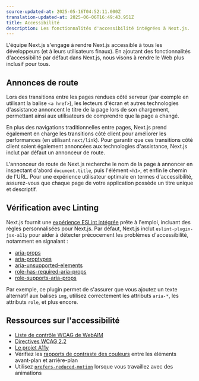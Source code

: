 ```yaml
---
source-updated-at: 2025-05-16T04:52:11.000Z
translation-updated-at: 2025-06-06T16:49:43.951Z
title: Accessibilité
description: Les fonctionnalités d'accessibilité intégrées à Next.js.
---
```


L'équipe Next.js s'engage à rendre Next.js accessible à tous les développeurs (et à leurs utilisateurs finaux). En ajoutant des fonctionnalités d'accessibilité par défaut dans Next.js, nous visons à rendre le Web plus inclusif pour tous.

## Annonces de route

Lors des transitions entre les pages rendues côté serveur (par exemple en utilisant la balise `<a href>`), les lecteurs d'écran et autres technologies d'assistance annoncent le titre de la page lors de son chargement, permettant ainsi aux utilisateurs de comprendre que la page a changé.

En plus des navigations traditionnelles entre pages, Next.js prend également en charge les transitions côté client pour améliorer les performances (en utilisant `next/link`). Pour garantir que ces transitions côté client soient également annoncées aux technologies d'assistance, Next.js inclut par défaut un annonceur de route.

L'annonceur de route de Next.js recherche le nom de la page à annoncer en inspectant d'abord `document.title`, puis l'élément `<h1>`, et enfin le chemin de l'URL. Pour une expérience utilisateur optimale en termes d'accessibilité, assurez-vous que chaque page de votre application possède un titre unique et descriptif.

## Vérification avec Linting

Next.js fournit une [expérience ESLint intégrée](/docs/pages/building-your-application/configuring/eslint) prête à l'emploi, incluant des règles personnalisées pour Next.js. Par défaut, Next.js inclut `eslint-plugin-jsx-a11y` pour aider à détecter précocement les problèmes d'accessibilité, notamment en signalant :

- [aria-props](https://github.com/jsx-eslint/eslint-plugin-jsx-a11y/blob/HEAD/docs/rules/aria-props.md?rgh-link-date=2021-06-04T02%3A10%3A36Z)
- [aria-proptypes](https://github.com/jsx-eslint/eslint-plugin-jsx-a11y/blob/HEAD/docs/rules/aria-proptypes.md?rgh-link-date=2021-06-04T02%3A10%3A36Z)
- [aria-unsupported-elements](https://github.com/jsx-eslint/eslint-plugin-jsx-a11y/blob/HEAD/docs/rules/aria-unsupported-elements.md?rgh-link-date=2021-06-04T02%3A10%3A36Z)
- [role-has-required-aria-props](https://github.com/jsx-eslint/eslint-plugin-jsx-a11y/blob/HEAD/docs/rules/role-has-required-aria-props.md?rgh-link-date=2021-06-04T02%3A10%3A36Z)
- [role-supports-aria-props](https://github.com/jsx-eslint/eslint-plugin-jsx-a11y/blob/HEAD/docs/rules/role-supports-aria-props.md?rgh-link-date=2021-06-04T02%3A10%3A36Z)

Par exemple, ce plugin permet de s'assurer que vous ajoutez un texte alternatif aux balises `img`, utilisez correctement les attributs `aria-*`, les attributs `role`, et plus encore.

## Ressources sur l'accessibilité

- [Liste de contrôle WCAG de WebAIM](https://webaim.org/standards/wcag/checklist)
- [Directives WCAG 2.2](https://www.w3.org/TR/WCAG22/)
- [Le projet A11y](https://www.a11yproject.com/)
- Vérifiez les [rapports de contraste des couleurs](https://developer.mozilla.org/docs/Web/Accessibility/Understanding_WCAG/Perceivable/Color_contrast) entre les éléments avant-plan et arrière-plan
- Utilisez [`prefers-reduced-motion`](https://web.dev/prefers-reduced-motion/) lorsque vous travaillez avec des animations